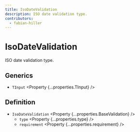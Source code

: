 ```yaml
---
title: IsoDateValidation
description: ISO date validation type.
contributors:
  - fabian-hiller
---
```



# IsoDateValidation

ISO date validation type.

## Generics

- `TInput` <Property {...properties.TInput} />

## Definition

- `IsoDateValidation` <Property {...properties.BaseValidation} />
  - `type` <Property {...properties.type} />
  - `requirement` <Property {...properties.requirement} />
